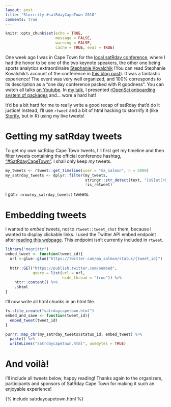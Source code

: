 ```yaml
---
layout: post
title: "Storrrify #satRdayCapeTown 2018"
comments: true
---
```

```r
knitr::opts_chunk$set(echo = TRUE,
                      message = FALSE,
                      warning = FALSE, 
                      cache = TRUE, eval = TRUE) 
```

One week ago I was in Cape Town for the [local satRday conference](https://capetown2017.satrdays.org/), where I had the honor to be one of the two keynote speakers, the other one being sports analytics extraordinaire [Stephanie Kovalchik](http://on-the-t.com/) (You can read Stephanie Kovalchik's account of the conference in [this blog post](http://on-the-t.com/2018/03/16/satrday-capetown/)). It was a fantastic experience! The event was very well organized, and 100% corresponds to its description as a "one day conference packed with R goodness". You can watch all talks [on Youtube](https://www.youtube.com/watch?v=NiMqIMKY3RA&list=PLQPtslMzGu4oDr6hjKm1aQ2XN7P35vCbk). In [my talk](https://www.youtube.com/watch?v=v7yZ8SvKCwU), I presented [rOpenSci onboarding system of packages](https://github.com/ropensci/onboarding/) and... wore a hard hat! 

It'd be a bit hard for me to really write a good recap of satRday that'd do it justice! Instead, I'll use `rtweet` and a bit of html hacking to storrrify it (like [Storify](https://storify.com/), but in R) using my live tweets!

<!--more-->

# Getting my satRday tweets

To get my own satRday Cape Town tweets, I'll first get my timeline and then filter tweets containing the official conference hashtag, ["#SatRdayCapeTown"](https://twitter.com/search?q=%23satrdaycapetown&src=tyah). I shall only keep _my_ tweets.

```r
my_tweets <- rtweet::get_timeline(user = "ma_salmon", n = 5000)
my_satrday_tweets <- dplyr::filter(my_tweets,
                                   stringr::str_detect(text, "[sS]at[rR]day[cC]ape[tT]own"),
                                   !is_retweet)
```

I got `r nrow(my_satrday_tweets)` tweets. 

# Embedding tweets

I wanted to _embed_ tweets, not to `rtweet::tweet_shot` them, because I wanted to display clickable links. I used the Twitter API embed endpoint after [reading this webpage](https://dev.twitter.com/web/embedded-tweets). This endpoint isn't currently included in `rtweet`.

```r
library("magrittr")
embed_tweet <- function(tweet_id){
  url <-glue::glue("https://twitter.com/ma_salmon/status/{tweet_id}") 
  
  httr::GET("https://publish.twitter.com/oembed",
            query = list(url = url,
                         hide_thread = "true")) %>%
    httr::content() %>%
    .$html
}

```

I'll now write all html chunks in an html file.


```r
fs::file_create("satrdaycapetown.html")
embed_and_save <- function(tweet_id){
  embed_tweet(tweet_id) 
}

purrr::map_chr(my_satrday_tweets$status_id, embed_tweet) %>%
  paste() %>%
  writeLines("satrdaycapetown.html", useBytes = TRUE)

```

# And voilà!

I'll include all tweets below, happy reading! Thanks again to the organizers, participants and sponsors of SatRday Cape Town for making it such an enjoyable experience!

{% include satrdaycapetown.html %}
